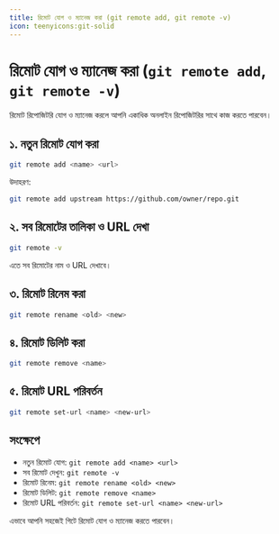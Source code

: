 ```yaml
---
title: রিমোট যোগ ও ম্যানেজ করা (git remote add, git remote -v)
icon: teenyicons:git-solid
---
```


# রিমোট যোগ ও ম্যানেজ করা (`git remote add`, `git remote -v`)

রিমোট রিপোজিটরি যোগ ও ম্যানেজ করলে আপনি একাধিক অনলাইন রিপোজিটরির সাথে কাজ করতে পারবেন।

## ১. নতুন রিমোট যোগ করা

```sh
git remote add <name> <url>
```

উদাহরণ:
```sh
git remote add upstream https://github.com/owner/repo.git
```

## ২. সব রিমোটের তালিকা ও URL দেখা

```sh
git remote -v
```

এতে সব রিমোটের নাম ও URL দেখাবে।

## ৩. রিমোট রিনেম করা

```sh
git remote rename <old> <new>
```

## ৪. রিমোট ডিলিট করা

```sh
git remote remove <name>
```

## ৫. রিমোট URL পরিবর্তন

```sh
git remote set-url <name> <new-url>
```

## সংক্ষেপে
- নতুন রিমোট যোগ: `git remote add <name> <url>`
- সব রিমোট দেখুন: `git remote -v`
- রিমোট রিনেম: `git remote rename <old> <new>`
- রিমোট ডিলিট: `git remote remove <name>`
- রিমোট URL পরিবর্তন: `git remote set-url <name> <new-url>`

এভাবে আপনি সহজেই গিটে রিমোট যোগ ও ম্যানেজ করতে পারবেন।
